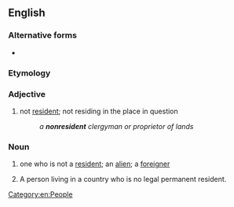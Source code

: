 {{also|non-resident}}

==English==

===Alternative forms===
* {{l|en|non-resident}}

===Etymology===
{{prefix|en|non|resident}}

===Adjective===
{{en-adj|-}}

# not [[resident]]; not residing in the place in question
#: ''a '''nonresident''' clergyman or proprietor of lands''
#:{{syn|en|alien|foreign}}

===Noun===
{{en-noun}}

# one who is not a [[resident]]; an [[alien]]; a [[foreigner]]
# {{lb|en|legal}} A person living in a country who is no legal permanent resident.

[[Category:en:People]]